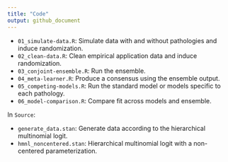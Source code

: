 ```yaml
---
title: "Code"
output: github_document
---
```


- `01_simulate-data.R`: Simulate data with and without pathologies and induce randomization.
- `02_clean-data.R`: Clean empirical application data and induce randomization.
- `03_conjoint-ensemble.R`: Run the ensemble.
- `04_meta-learner.R`: Produce a consensus using the ensemble output.
- `05_competing-models.R`: Run the standard model or models specific to each pathology.
- `06_model-comparison.R`: Compare fit across models and ensemble.

In `Source`:

- `generate_data.stan`: Generate data according to the hierarchical multinomial logit.
- `hmnl_noncentered.stan`: Hierarchical multinomial logit with a non-centered parameterization.
